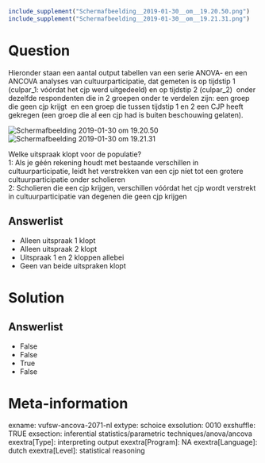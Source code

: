 ```{r, echo = FALSE, results = "hide"}
include_supplement("Schermafbeelding__2019-01-30__om__19.20.50.png")
include_supplement("Schermafbeelding__2019-01-30__om__19.21.31.png")
```

Question
========
Hieronder staan een aantal output tabellen van een serie ANOVA- en een
ANCOVA analyses van cultuurparticipatie, dat gemeten is op tijdstip 1
(culpar\_1: vóórdat het cjp werd uitgedeeld) en op tijdstip 2
(culpar\_2)  onder dezelfde respondenten die in 2 groepen onder te
verdelen zijn: een groep die geen cjp krijgt  en een groep die tussen
tijdstip 1 en 2 een CJP heeft gekregen (een groep die al een cjp had is
buiten beschouwing gelaten).  
  
<img src="Schermafbeelding__2019-01-30__om__19.20.50.png"
class="fr-fic fr-dii tvcss_2"
alt="Schermafbeelding 2019-01-30 om 19.20.50" /><img src="Schermafbeelding__2019-01-30__om__19.21.31.png"
class="fr-fic fr-dii tvcss_2"
alt="Schermafbeelding 2019-01-30 om 19.21.31" />  
  
Welke uitspraak klopt voor de populatie?  
1: Als je géén rekening houdt met bestaande verschillen in
cultuurparticipatie, leidt het verstrekken van een cjp níet tot een
grotere cultuurparticipatie onder scholieren   
2: Scholieren die een cjp krijgen, verschillen vóórdat het cjp wordt
verstrekt in cultuurparticipatie van degenen die geen cjp krijgen

Answerlist
----------
* Alleen uitspraak 1 klopt
* Alleen uitspraak 2 klopt
* Uitspraak 1 en 2 kloppen allebei
* Geen van beide uitspraken klopt

Solution
========










Answerlist
----------
* False
* False
* True
* False

Meta-information
================
exname: vufsw-ancova-2071-nl
extype: schoice
exsolution: 0010
exshuffle: TRUE
exsection: inferential statistics/parametric techniques/anova/ancova
exextra[Type]: interpreting output
exextra[Program]: NA
exextra[Language]: dutch
exextra[Level]: statistical reasoning


